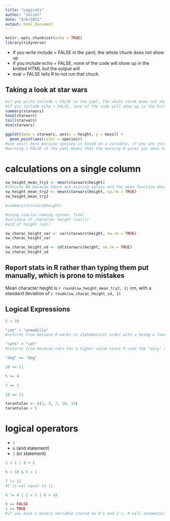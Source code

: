 ```yaml
---
title: "Logicals"
author: "Juliet"
date: "8/6/2021"
output: html_document
---
```


```r
knitr::opts_chunk$set(echo = TRUE)
library(tidyverse)
```

- if you write include = FALSE in the yaml, the whole chunk does not show up
- if you include echo = FALSE, none of the code will show up in the knitted HTML but the output will
- eval = FALSE tells R to not run that chuck


## Taking a look at star wars

```r

#if you write include = FALSE in the yaml, the whole chunk does not show up
#if you include echo = FALSE, none of the code will show up in the knitted HTML but the output will
summary(starwars)
head(starwars)
tail(starwars)
dim(starwars)
```


```r
ggplot(data = starwars, aes(x = height, y = mass)) +
  geom_point(aes(color = species))
#use aes() here because species is based on a variable, if you are just requesting the points to be a color you dont use aes()
#warning = FALSE in the yaml means that the warning R gives you does not show up in the knitted document
```

# calculations on a single column

```r
sw_height_mean_try1 <- mean(starwars$height)
#returns NA because there are missing values and the mean function does not automatically remove NA values, this is a goof thing, makes you take a second look at your data
sw_height_mean_try2 <- mean(starwars$height, na.rm = TRUE)
sw_height_mean_try2

#summary(starwars$height)

#using similar naming system, find:
#variance of character height (var())
#std of height (sd))

sw_charac_height_var <- var(starwars$height, na.rm = TRUE)
sw_charac_height_var

sw_charac_height_sd <- sd(starwars$height, na.rm = TRUE)
sw_charac_height_sd
```

## Report stats in R rather than typing them put manually, which is prone to mistakes

Mean character height is `r round(sw_height_mean_try2, 1)` cm, with a standard deviation of `r roudn(sw_charac_height_sd, 1)`

## Logical Expressions
```r
5 < 10

"cat" > "armadillo"
#returns true because R works in alphabetical order with a being a lower value than c

"cats" > "cat"
#returns true because cats has a higher value since R uses the "assy" code to assign numebrs to letters

"dog" == "dog"


```

```r
10 <= 11

5 >= 4

3 <= 1

10 == 11
```


```r
tarantulas <- c(1, 3, 7, 10, 15)
tarantulas > 5


```

# logical operators

- `!`
- `&` (and statement)
- `|` (or statement)

```r
3 < 1 | 8 > 2

6 < 10 & 5 < 1

7 != 11
#7 is not equal to 11

4 != 4 | 2 < 5 | 6 > 10

0 == FALSE
1 == TRUE
#if you have a binary variable stored as 0's and 1's, R will automatically treat them as false or true respectively 
```




